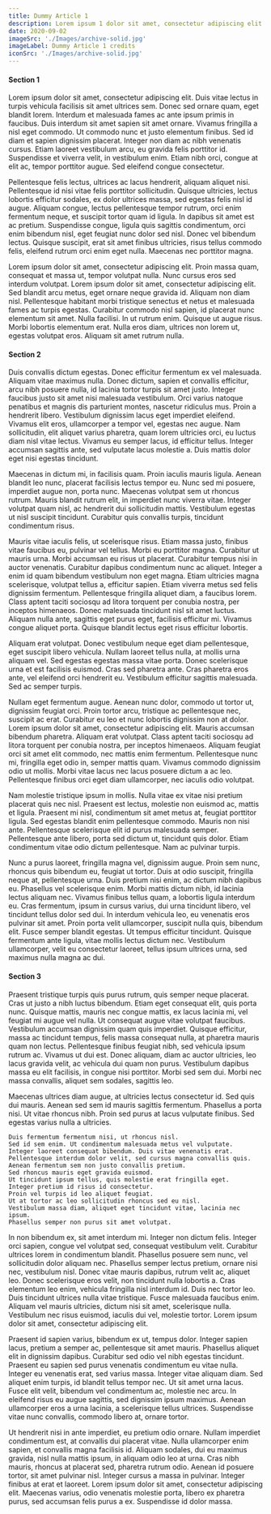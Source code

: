 ---
title: Dummy Article 1
description: Lorem ipsum 1 dolor sit amet, consectetur adipiscing elit. Duis vitae lectus in turpis vehicula facilisis sit amet ultrices sem.
date: 2020-09-02
imageSrc: './Images/archive-solid.jpg'
imageLabel: Dummy Article 1 credits
iconSrc: './Images/archive-solid.jpg'
---

#### Section 1

Lorem ipsum dolor sit amet, consectetur adipiscing elit. Duis vitae lectus in turpis vehicula facilisis sit amet ultrices sem. Donec sed ornare quam, eget blandit lorem. Interdum et malesuada fames ac ante ipsum primis in faucibus. Duis interdum sit amet sapien sit amet ornare. Vivamus fringilla a nisl eget commodo. Ut commodo nunc et justo elementum finibus. Sed id diam et sapien dignissim placerat. Integer non diam ac nibh venenatis cursus. Etiam laoreet vestibulum arcu, eu gravida felis porttitor id. Suspendisse et viverra velit, in vestibulum enim. Etiam nibh orci, congue at elit ac, tempor porttitor augue. Sed eleifend congue consectetur.

Pellentesque felis lectus, ultrices ac lacus hendrerit, aliquam aliquet nisi. Pellentesque id nisi vitae felis porttitor sollicitudin. Quisque ultricies, lectus lobortis efficitur sodales, ex dolor ultrices massa, sed egestas felis nisl id augue. Aliquam congue, lectus pellentesque tempor rutrum, orci enim fermentum neque, et suscipit tortor quam id ligula. In dapibus sit amet est ac pretium. Suspendisse congue, ligula quis sagittis condimentum, orci enim bibendum nisl, eget feugiat nunc dolor sed nisl. Donec vel bibendum lectus. Quisque suscipit, erat sit amet finibus ultricies, risus tellus commodo felis, eleifend rutrum orci enim eget nulla. Maecenas nec porttitor magna.

Lorem ipsum dolor sit amet, consectetur adipiscing elit. Proin massa quam, consequat et massa ut, tempor volutpat nulla. Nunc cursus eros sed interdum volutpat. Lorem ipsum dolor sit amet, consectetur adipiscing elit. Sed blandit arcu metus, eget ornare neque gravida id. Aliquam non diam nisl. Pellentesque habitant morbi tristique senectus et netus et malesuada fames ac turpis egestas. Curabitur commodo nisl sapien, id placerat nunc elementum sit amet. Nulla facilisi. In ut rutrum enim. Quisque ut augue risus. Morbi lobortis elementum erat. Nulla eros diam, ultrices non lorem ut, egestas volutpat eros. Aliquam sit amet rutrum nulla.

#### Section 2

Duis convallis dictum egestas. Donec efficitur fermentum ex vel malesuada. Aliquam vitae maximus nulla. Donec dictum, sapien et convallis efficitur, arcu nibh posuere nulla, id lacinia tortor turpis sit amet justo. Integer faucibus justo sit amet nisi malesuada vestibulum. Orci varius natoque penatibus et magnis dis parturient montes, nascetur ridiculus mus. Proin a hendrerit libero. Vestibulum dignissim lacus eget imperdiet eleifend. Vivamus elit eros, ullamcorper a tempor vel, egestas nec augue. Nam sollicitudin, elit aliquet varius pharetra, quam lorem ultricies orci, eu luctus diam nisl vitae lectus. Vivamus eu semper lacus, id efficitur tellus. Integer accumsan sagittis ante, sed vulputate lacus molestie a. Duis mattis dolor eget nisi egestas tincidunt.

Maecenas in dictum mi, in facilisis quam. Proin iaculis mauris ligula. Aenean blandit leo nunc, placerat facilisis lectus tempor eu. Nunc sed mi posuere, imperdiet augue non, porta nunc. Maecenas volutpat sem ut rhoncus rutrum. Mauris blandit rutrum elit, in imperdiet nunc viverra vitae. Integer volutpat quam nisl, ac hendrerit dui sollicitudin mattis. Vestibulum egestas ut nisl suscipit tincidunt. Curabitur quis convallis turpis, tincidunt condimentum risus.

Mauris vitae iaculis felis, ut scelerisque risus. Etiam massa justo, finibus vitae faucibus eu, pulvinar vel tellus. Morbi eu porttitor magna. Curabitur ut mauris urna. Morbi accumsan eu risus ut placerat. Curabitur tempus nisi in auctor venenatis. Curabitur dapibus condimentum nunc ac aliquet. Integer a enim id quam bibendum vestibulum non eget magna. Etiam ultricies magna scelerisque, volutpat tellus a, efficitur sapien. Etiam viverra metus sed felis dignissim fermentum. Pellentesque fringilla aliquet diam, a faucibus lorem. Class aptent taciti sociosqu ad litora torquent per conubia nostra, per inceptos himenaeos. Donec malesuada tincidunt nisl sit amet luctus. Aliquam nulla ante, sagittis eget purus eget, facilisis efficitur mi. Vivamus congue aliquet porta. Quisque blandit lectus eget risus efficitur lobortis.

Aliquam erat volutpat. Donec vestibulum neque eget diam pellentesque, eget suscipit libero vehicula. Nullam laoreet tellus nulla, at mollis urna aliquam vel. Sed egestas egestas massa vitae porta. Donec scelerisque urna et est facilisis euismod. Cras sed pharetra ante. Cras pharetra eros ante, vel eleifend orci hendrerit eu. Vestibulum efficitur sagittis malesuada. Sed ac semper turpis.

Nullam eget fermentum augue. Aenean nunc dolor, commodo ut tortor ut, dignissim feugiat orci. Proin tortor arcu, tristique ac pellentesque nec, suscipit ac erat. Curabitur eu leo et nunc lobortis dignissim non at dolor. Lorem ipsum dolor sit amet, consectetur adipiscing elit. Mauris accumsan bibendum pharetra. Aliquam erat volutpat. Class aptent taciti sociosqu ad litora torquent per conubia nostra, per inceptos himenaeos. Aliquam feugiat orci sit amet elit commodo, nec mattis enim fermentum. Pellentesque nunc mi, fringilla eget odio in, semper mattis quam. Vivamus commodo dignissim odio ut mollis. Morbi vitae lacus nec lacus posuere dictum a ac leo. Pellentesque finibus orci eget diam ullamcorper, nec iaculis odio volutpat.

Nam molestie tristique ipsum in mollis. Nulla vitae ex vitae nisi pretium placerat quis nec nisl. Praesent est lectus, molestie non euismod ac, mattis et ligula. Praesent mi nisl, condimentum sit amet metus at, feugiat porttitor ligula. Sed egestas blandit enim pellentesque commodo. Mauris non nisi ante. Pellentesque scelerisque elit id purus malesuada semper. Pellentesque ante libero, porta sed dictum ut, tincidunt quis dolor. Etiam condimentum vitae odio dictum pellentesque. Nam ac pulvinar turpis.

Nunc a purus laoreet, fringilla magna vel, dignissim augue. Proin sem nunc, rhoncus quis bibendum eu, feugiat ut tortor. Duis at odio suscipit, fringilla neque at, pellentesque urna. Duis pretium nisi enim, ac dictum nibh dapibus eu. Phasellus vel scelerisque enim. Morbi mattis dictum nibh, id lacinia lectus aliquam nec. Vivamus finibus tellus quam, a lobortis ligula interdum eu. Cras fermentum, ipsum in cursus varius, dui urna tincidunt libero, vel tincidunt tellus dolor sed dui. In interdum vehicula leo, eu venenatis eros pulvinar sit amet. Proin porta velit ullamcorper, suscipit nulla quis, bibendum elit. Fusce semper blandit egestas. Ut tempus efficitur tincidunt. Quisque fermentum ante ligula, vitae mollis lectus dictum nec. Vestibulum ullamcorper, velit eu consectetur laoreet, tellus ipsum ultrices urna, sed maximus nulla magna ac dui.

#### Section 3

Praesent tristique turpis quis purus rutrum, quis semper neque placerat. Cras ut justo a nibh luctus bibendum. Etiam eget consequat elit, quis porta nunc. Quisque mattis, mauris nec congue mattis, ex lacus lacinia mi, vel feugiat mi augue vel nulla. Ut consequat augue vitae volutpat faucibus. Vestibulum accumsan dignissim quam quis imperdiet. Quisque efficitur, massa ac tincidunt tempus, felis massa consequat nulla, at pharetra mauris quam non lectus. Pellentesque finibus feugiat nibh, sed vehicula ipsum rutrum ac. Vivamus ut dui est. Donec aliquam, diam ac auctor ultricies, leo lacus gravida velit, ac vehicula dui quam non purus. Vestibulum dapibus massa eu elit facilisis, in congue nisi porttitor. Morbi sed sem dui. Morbi nec massa convallis, aliquet sem sodales, sagittis leo.

Maecenas ultrices diam augue, at ultricies lectus consectetur id. Sed quis dui mauris. Aenean sed sem id mauris sagittis fermentum. Phasellus a porta nisi. Ut vitae rhoncus nibh. Proin sed purus at lacus vulputate finibus. Sed egestas varius nulla a ultricies.

```
Duis fermentum fermentum nisi, ut rhoncus nisl.
Sed id sem enim. Ut condimentum malesuada metus vel vulputate.
Integer laoreet consequat bibendum. Duis vitae venenatis erat.
Pellentesque interdum dolor velit, sed cursus magna convallis quis.
Aenean fermentum sem non justo convallis pretium.
Sed rhoncus mauris eget gravida euismod.
Ut tincidunt ipsum tellus, quis molestie erat fringilla eget.
Integer pretium id risus id consectetur.
Proin vel turpis id leo aliquet feugiat.
Ut at tortor ac leo sollicitudin rhoncus sed eu nisl.
Vestibulum massa diam, aliquet eget tincidunt vitae, lacinia nec ipsum.
Phasellus semper non purus sit amet volutpat.
```

In non bibendum ex, sit amet interdum mi. Integer non dictum felis. Integer orci sapien, congue vel volutpat sed, consequat vestibulum velit. Curabitur ultrices lorem in condimentum blandit. Phasellus posuere sem nunc, vel sollicitudin dolor aliquam nec. Phasellus semper lectus pretium, ornare nisi nec, vestibulum nisl. Donec vitae mauris dapibus, rutrum velit ac, aliquet leo. Donec scelerisque eros velit, non tincidunt nulla lobortis a. Cras elementum leo enim, vehicula fringilla nisl interdum id. Duis nec tortor leo. Duis tincidunt ultrices nulla vitae tristique. Fusce malesuada faucibus enim. Aliquam vel mauris ultricies, dictum nisi sit amet, scelerisque nulla. Vestibulum nec risus euismod, iaculis dui vel, molestie tortor. Lorem ipsum dolor sit amet, consectetur adipiscing elit.

Praesent id sapien varius, bibendum ex ut, tempus dolor. Integer sapien lacus, pretium a semper ac, pellentesque sit amet mauris. Phasellus aliquet elit in dignissim dapibus. Curabitur sed odio vel nibh egestas tincidunt. Praesent eu sapien sed purus venenatis condimentum eu vitae nulla. Integer eu venenatis erat, sed varius massa. Integer vitae aliquam diam. Sed aliquet enim turpis, id blandit tellus tempor nec. Ut sit amet urna lacus. Fusce elit velit, bibendum vel condimentum ac, molestie nec arcu. In eleifend risus eu augue sagittis, sed dignissim ipsum maximus. Aenean ullamcorper eros a urna lacinia, a scelerisque tellus ultrices. Suspendisse vitae nunc convallis, commodo libero at, ornare tortor.

Ut hendrerit nisi in ante imperdiet, eu pretium odio ornare. Nullam imperdiet condimentum est, at convallis dui placerat vitae. Nulla ullamcorper enim sapien, et convallis magna facilisis id. Aliquam sodales, dui eu maximus gravida, nisl nulla mattis ipsum, in aliquam odio leo at urna. Cras nibh mauris, rhoncus at placerat sed, pharetra rutrum odio. Aenean id posuere tortor, sit amet pulvinar nisl. Integer cursus a massa in pulvinar. Integer finibus at erat et laoreet. Lorem ipsum dolor sit amet, consectetur adipiscing elit. Maecenas varius, odio venenatis molestie porta, libero ex pharetra purus, sed accumsan felis purus a ex. Suspendisse id dolor massa.
